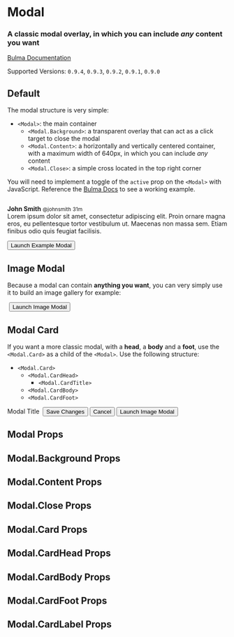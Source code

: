 


<Meta title="Components/Modal" component={Modal} />

# Modal

### A classic **modal** overlay, in which you can include *any* content you want

[Bulma Documentation](https://bulma.io/documentation/components/modal/)

Supported Versions: `0.9.4`, `0.9.3`, `0.9.2`, `0.9.1`, `0.9.0`

## Default

The modal structure is very simple:

- `<Modal>`: the main container
  - `<Modal.Background>`: a transparent overlay that can act as a click target to close the modal
  - `<Modal.Content>`: a horizontally and vertically centered container, with a maximum width of 640px, in which you can include *any* content
  - `<Modal.Close>`: a simple cross located in the top right corner

You will need to implement a toggle of the `active` prop on the `<Modal>` with JavaScript. Reference the [Bulma Docs](https://bulma.io/documentation/components/modal/) to see a working example.

<Canvas>
  <Story name="Default">
    <React.Fragment>
      <Modal>
        <Modal.Background />
        <Modal.Content>
          <Box>
            <Media>
              <Media.Left>
                <Image size="64x64">
                  <Image.Content src="https://bulma.io/images/placeholders/128x128.png" />
                </Image>
              </Media.Left>
              <Media.Content>
                <Content>
                  <p>
                    <strong>John Smith</strong> <small>@johnsmith</small> <small>31m</small>
                    <br />
                    Lorem ipsum dolor sit amet, consectetur adipiscing elit. Proin ornare magna eros, eu pellentesque tortor vestibulum ut. Maecenas non massa sem. Etiam finibus odio quis feugiat facilisis.
                  </p>
                </Content>
                <Level mobile>
                  <Level.Left>
                    <Level.Item component="a">
                      <Icon size="small">
                        <FontAwesomeIcon icon={faReply} />
                      </Icon>
                    </Level.Item>
                    <Level.Item component="a">
                      <Icon size="small">
                        <FontAwesomeIcon icon={faRetweet} />
                      </Icon>
                    </Level.Item>
                    <Level.Item component="a">
                      <Icon size="small">
                        <FontAwesomeIcon icon={faHeart} />
                      </Icon>
                    </Level.Item>
                  </Level.Left>
                </Level>
              </Media.Content>
            </Media>
          </Box>
        </Modal.Content>
        <Modal.Close size="large" />
      </Modal>
      <Button color="primary">Launch Example Modal</Button>
    </React.Fragment>
  </Story>
</Canvas>

## Image Modal

Because a modal can contain **anything you want**, you can very simply use it to build an image gallery for example:

<Canvas>
  <Story name="Image Modal">
    <React.Fragment>
      <Modal>
        <Modal.Background />
        <Modal.Content>
          <Image ratio="4by3">
            <Image.Content src="https://bulma.io/images/placeholders/1280x960.png" />
          </Image>
        </Modal.Content>
        <Modal.Close size="large" />
      </Modal>
      <Button color="primary">Launch Image Modal</Button>
    </React.Fragment>
  </Story>
</Canvas>

## Modal Card

If you want a more classic modal, with a **head**, a **body** and a **foot**, use the `<Modal.Card>` as a child of the `<Modal>`. Use the following structure:

- `<Modal.Card>`
  - `<Modal.CardHead>`
    - `<Modal.CardTitle>`
  - `<Modal.CardBody>`
  - `<Modal.CardFoot>`

<Canvas>
  <Story name="Modal Card">
    <React.Fragment>
      <Modal>
        <Modal.Background />
        <Modal.Card>
          <Modal.CardHead>
            <Modal.CardTitle>Modal Title</Modal.CardTitle>
            <Delete />
          </Modal.CardHead>
          <Modal.CardBody>
            <Image ratio="4by3">
              <Image.Content src="https://bulma.io/images/placeholders/1280x960.png" />
            </Image>
          </Modal.CardBody>
          <Modal.CardFoot>
            <Button color="success">Save Changes</Button>
            <Button>Cancel</Button>
          </Modal.CardFoot>
        </Modal.Card>
      </Modal>
      <Button color="primary">Launch Image Modal</Button>
    </React.Fragment>
  </Story>
</Canvas>

## Modal Props

<ArgsTable of={Modal} />

## Modal.Background Props

<ArgsTable of={Modal.Background} />

## Modal.Content Props

<ArgsTable of={Modal.Content} />

## Modal.Close Props

<ArgsTable of={Modal.Close} />

## Modal.Card Props

<ArgsTable of={Modal.Card} />

## Modal.CardHead Props

<ArgsTable of={Modal.CardHead} />

## Modal.CardBody Props

<ArgsTable of={Modal.CardBody} />

## Modal.CardFoot Props

<ArgsTable of={Modal.CardFoot} />

## Modal.CardLabel Props

<ArgsTable of={Modal.CardLabel} />
